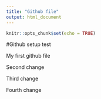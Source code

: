 ```yaml
---
title: "Github file"
output: html_document
---
```


```r
knitr::opts_chunk$set(echo = TRUE)
```

#Github setup test

My first github file

Second change

Third change

Fourth change